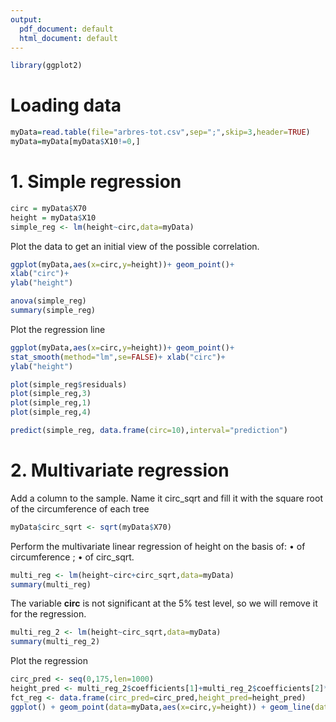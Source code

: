 ```yaml
---
output:
  pdf_document: default
  html_document: default
---
```

```r
library(ggplot2)
```
# Loading data
```r
myData=read.table(file="arbres-tot.csv",sep=";",skip=3,header=TRUE)
myData=myData[myData$X10!=0,]
```
# 1. Simple regression
```r
circ = myData$X70
height = myData$X10
simple_reg <- lm(height~circ,data=myData)
```

Plot the data to get an initial view of the possible correlation.

```r
ggplot(myData,aes(x=circ,y=height))+ geom_point()+
xlab("circ")+
ylab("height")
```

```r
anova(simple_reg)
summary(simple_reg)
```
Plot the regression line
```r
ggplot(myData,aes(x=circ,y=height))+ geom_point()+
stat_smooth(method="lm",se=FALSE)+ xlab("circ")+
ylab("height")
```


```r
plot(simple_reg$residuals)
plot(simple_reg,3)
plot(simple_reg,1)
plot(simple_reg,4)
```

```r
predict(simple_reg, data.frame(circ=10),interval="prediction")
```

# 2. Multivariate regression
Add a column to the sample. Name it circ_sqrt and fill it with the square root of the circumference of each
tree
```r
myData$circ_sqrt <- sqrt(myData$X70)
```

Perform the multivariate linear regression of height on the basis of:
• of circumference ;
• of circ_sqrt.



```r
multi_reg <- lm(height~circ+circ_sqrt,data=myData)
summary(multi_reg)
```
The variable **circ** is not significant at the 5% test level, so we will remove it for the regression.


```r
multi_reg_2 <- lm(height~circ_sqrt,data=myData)
summary(multi_reg_2)
```

Plot the regression

```r
circ_pred <- seq(0,175,len=1000)
height_pred <- multi_reg_2$coefficients[1]+multi_reg_2$coefficients[2]*sqrt(circ_pred)
fct_reg <- data.frame(circ_pred=circ_pred,height_pred=height_pred)
ggplot() + geom_point(data=myData,aes(x=circ,y=height)) + geom_line(data=fct_reg,aes(x=circ_pred,y=height_pred),col="blue") + stat_smooth(method="lm",se=FALSE) + xlab("circ") + ylab("height")
```